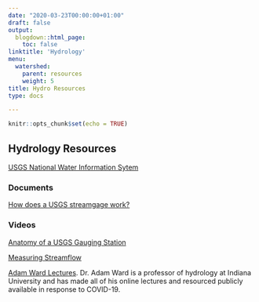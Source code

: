 ```yaml
---
date: "2020-03-23T00:00:00+01:00"
draft: false
output:
  blogdown::html_page:
    toc: false
linktitle: 'Hydrology'
menu:
  watershed:
    parent: resources
    weight: 5
title: Hydro Resources
type: docs

---
```


```r
knitr::opts_chunk$set(echo = TRUE)
```

## Hydrology Resources

[USGS National Water Information Sytem](https://waterdata.usgs.gov/nwis)

### Documents

[How does a USGS streamgage work?](https://pubs.usgs.gov/fs/2011/3001/pdf/fs2011-3001.pdf)

### Videos

[Anatomy of a USGS Gauging Station](https://www.youtube.com/watch?v=BaSgOHYhj_o&feature=youtu.be)

[Measuring Streamflow](https://www.usgs.gov/media/videos/streamflow-gaging-station-and-measurement-san-pedro-river-az)

[Adam Ward Lectures](https://www.wardhydrolab.com/teaching-resources.html). Dr. Adam Ward is a professor of hydrology at Indiana University and has made all of his online lectures and resourced publicly available in response to COVID-19.